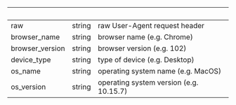 | &nbsp;          | &nbsp; | &nbsp;                                  |
| --------------- | ------ | --------------------------------------- |
| raw             | string | raw User-Agent request header           |
| browser_name    | string | browser name (e.g. Chrome)              |
| browser_version | string | browser version (e.g. 102)              |
| device_type     | string | type of device (e.g. Desktop)           |
| os_name         | string | operating system name (e.g. MacOS)      |
| os_version      | string | operating system version (e.g. 10.15.7) |
